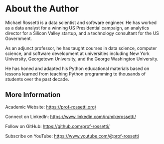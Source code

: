# About the Author {.unnumbered}

Michael Rossetti is a data scientist and software engineer. He has worked as a data analyst for a winning US Presidential campaign, an analytics director for a Silicon Valley startup, and a technology consultant for the US Government.

As an adjunct professor, he has taught courses in data science, computer science, and software development at universities including New York University, Georgetown University, and the George Washington University.

He has honed and adapted his Python educational materials based on lessons learned from teaching Python programming to thousands of students over the past decade.

## More Information

Academic Website:
<https://prof-rossetti.org/>

Connect on LinkedIn:
<https://www.linkedin.com/in/mikerossetti/>

Follow on GitHub:
<https://github.com/prof-rossetti/>

Subscribe on YouTube:
<https://www.youtube.com/@prof-rossetti>

